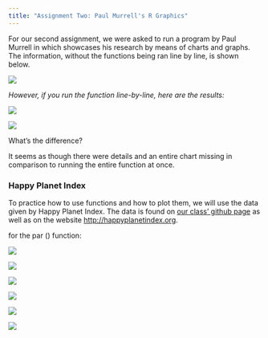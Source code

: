 ---
title: "Assignment Two: Paul Murrell's R Graphics"
---

For our second assignment, we were asked to run a program by Paul Murrell in which showcases his research by means of charts and graphs. The information, without the functions being ran line by line, is shown below.

![](Rplot01.png)

*However, if you run the function line-by-line, here are the results:*

![](2.png)

![](7.png)

What's the difference?

It seems as though there were details and an entire chart missing in comparison to running the entire function at once.

### Happy Planet Index

To practice how to use functions and how to plot them, we will use the data given by Happy Planet Index. The data is found on [our class' github page](https://github.com/datageneration/datavisualization/blob/master/data/hpi2016.csv) as well as on the website <http://happyplanetindex.org>.

for the par () function:

![](images/par%201.png){fig-align="center"}

![](images/par%202.png){fig-align="center"}

![](images/par%203.png){fig-align="center"}

![](images/par%204.png){fig-align="center"}

![](images/par%205.png){fig-align="center"}

![](images/par%206.png){fig-align="center"}

